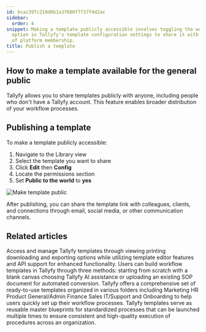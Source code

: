 ```yaml
---
id: bcac397c219d6b1a3f680f7737f4d2ac
sidebar:
  order: 4
snippet: Making a template publicly accessible involves toggling the world-visibility
  option in Tallyfy's template configuration settings to share it with anyone regardless
  of platform membership.
title: Publish a template
---
```


## How to make a template available for the general public

Tallyfy allows you to share templates publicly with anyone, including people who don't have a Tallyfy account. This feature enables broader distribution of your workflow processes.

## Publishing a template

To make a template publicly accessible:

1. Navigate to the Library view
2. Select the template you want to share
3. Click **Edit** then **Config**
4. Locate the permissions section
5. Set **Public to the world** to **yes**

![Make template public](https://screenshots.tallyfy.com/tallyfy%2Fpro%2Fdesktop-light-public-template.png)

After publishing, you can share the template link with colleagues, clients, and connections through email, social media, or other communication channels.


## Related articles
<CardGrid>
<LinkTitleCard header="<b>Templates > Print, Download, and Export Tallyfy Templates</b>" href="/products/pro/documenting/templates/print-download-export-templates/" > Access and manage Tallyfy templates through viewing printing downloading and exporting options while utilizing template editor features and API support for enhanced functionality. </LinkTitleCard>
<LinkTitleCard header="<b>Templates > Create a template</b>" href="/products/pro/documenting/templates/create-template/" > Users can build workflow templates in Tallyfy through three methods: starting from scratch with a blank canvas choosing Tallyfy AI assistance or uploading an existing SOP document for automated conversion. </LinkTitleCard>
<LinkTitleCard header="<b>Templates > Sample Templates</b>" href="/products/pro/documenting/templates/how-can-i-access-tallyfys-sample-templates/" > Tallyfy offers a comprehensive set of ready-to-use templates organized in various folders including Marketing HR Product General/Admin Finance Sales IT/Support and Onboarding to help users quickly set up their workflow processes. </LinkTitleCard>
<LinkTitleCard header="<b>Documenting > Templates</b>" href="/products/pro/documenting/templates/" > Tallyfy templates serve as reusable master blueprints for standardized processes that can be launched multiple times to ensure consistent and high-quality execution of procedures across an organization. </LinkTitleCard>
</CardGrid>